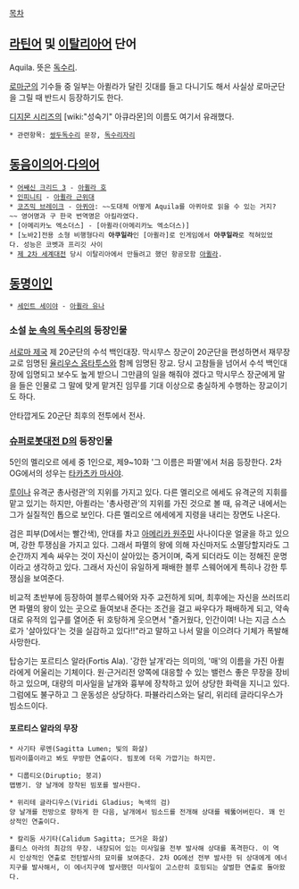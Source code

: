 [[목차]]
== [[라틴어]] 및 [[이탈리아어]] 단어 ==
Aquila. 뜻은 [[독수리]].

[[로마군]]의 기수들 중 일부는 아퀼라가 달린 깃대를 들고 다니기도 해서 사실상 로마군단을 그릴 때 반드시 등장하기도 한다.

[[디지몬 시리즈]]의 [wiki:"성숙기" 아큐라몬]의 이름도 여기서 유래했다.

 * 관련항목: [[쌍두독수리]] 문장, [[독수리자리]]

== [[동음이의어·다의어]] ==
 * [[어쌔신 크리드 3]] - [[아퀼라 호]]
 * [[인피니티]] - [[아퀼라 근위대]]
 * [[코즈믹 브레이크]] - [[아퀴아]]: ~~도대체 어떻게 Aquila를 아퀴아로 읽을 수 있는 거지?~~ 영어명과 구 한국 번역명은 아킬라였다.
 * [아메리카노 엑소더스] - [아퀼라(아메리카노 엑소더스)]
 * [노바2]전용 소형 비행형다리 '''아쿠일라'''인 [아퀼라]로 인게임에서 '''아쿠일라'''로 적혀있었다. 성능은 코벳과 프리깃 사이
 * [[제 2차 세계대전]] 당시 이탈리아에서 만들려고 했던 항공모함 [[아퀼라(항공모함)|아퀼라]].
== [[동명이인]] ==
 * [[세인트 세이야]] - [[아퀼라 유나]]

=== 소설 [[눈 속의 독수리]]의 등장인물 ===
[[서로마 제국]] 제 20군단의 수석 백인대장. 막시무스 장군이 20군단을 편성하면서 재무장교로 임명된 [[율리우스 옵타투스]]와 함께 임명된 장교. 당시 고참들을 넘어서 수석 백인대장에 임명되고 보수도 높게 받으니 그만큼의 일을 해줘야 겠다고 막시무스 장군에게 말을 들은 인물로 그 말에 맞게 맡겨진 임무를 기대 이상으로 충실하게 수행하는 장교이기도 하다.

안타깝게도 20군단 최후의 전투에서 전사.

=== [[슈퍼로봇대전 D]]의 등장인물 ===
5인의 멜리오르 에세 중 1인으로, 제9~10화 '그 이름은 파멸'에서 처음 등장한다. 2차 OG에서의 성우는 [[타카츠카 마사야]].

[[루이나]] 유격군 총사령관'의 지위를 가지고 있다. 다른 멜리오르 에세도 유격군의 지휘를 맡고 있기는 하지만, 아퀼라는 '총사령관'의 지위를 가진 것으로 볼 때, 유격군 내에서는 그가 실질적인 톱으로 보인다. 다른 멜리오르 에세에게 지령을 내리는 장면도 나온다.

검은 피부(D에서는 빨간색), 안대를 차고 [[아메리카 원주민]] 사나이다운 얼굴을 하고 있으며, 강한 투쟁심을 가지고 있다. 그래서 파멸의 왕에 의해 자신마저도 소멸당할지라도 그 순간까지 계속 싸우는 것이 자신이 살아있는 증거이며, 죽게 되더라도 이는 정해진 운명이라고 생각하고 있다. 그래서 자신이 유일하게 패배한 블루 스웨어에게 특히나 강한 투쟁심을 보여준다.

비교적 초반부에 등장하여 블루스웨어와 자주 교전하게 되며, 최후에는 자신을 쓰러뜨리면 파멸의 왕이 있는 곳으로 들여보내 준다는 조건을 걸고 싸우다가 패배하게 되고, 약속대로 유적의 입구를 열어준 뒤 호탕하게 웃으면서 "즐거웠다, 인간이여! 나는 지금 스스로가 '살아있다'는 것을 실감하고 있다!!"라고 말하고 나서 말을 이으려다 기체가 폭발해 사망한다.

탑승기는 포르티스 알라(Fortis Ala). '강한 날개'라는 의미의, '매'의 이름을 가진 아퀼라에게 어울리는 기체이다. 원·근거리전 양쪽에 대응할 수 있는 밸런스 좋은 무장을 장비하고 있으며, 대량의 미사일을 날개와 흉부에 장착하고 있어 상당한 화력을 지니고 있다. 그럼에도 불구하고 그 운동성은 상당하다. 파뷸라리스와는 달리, 위리테 글라디우스가 빔소드이다.

==== 포르티스 알라의 무장 ====
 * 사기타 루멘(Sagitta Lumen; 빛의 화살)
 빔라이플이라고 봐도 무방한 연출이다. 빔포에 더욱 가깝기는 하지만.

 * 디룹티오(Diruptio; 붕괴)
 맵병기. 양 날개에 장착된 빔포를 발사한다.

 * 위리테 글라디우스(Viridi Gladius; 녹색의 검)
 양 날개를 전방으로 향하게 한 다음, 날개에서 빔소드를 전개해 상대를 꿰뚫어버린다. 꽤 인상적인 연출이다.

 * 칼리둠 사기타(Calidum Sagitta; 뜨거운 화살)
 폴티스 아라의 최강의 무장. 내장되어 있는 미사일을 전부 발사해 상대를 폭격한다. 이 역시 인상적인 연출로 전탄발사의 묘미를 보여준다. 2차 OG에선 전부 발사한 뒤 상대에게 에너지구를 발사해서, 이 에너지구에 발사했던 미사일이 고스란히 호밍되는 살벌한 연출로 돌아왔다.
